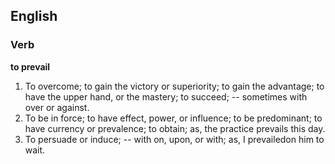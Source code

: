 ==English==

===Verb===

'''to prevail'''

#To overcome; to gain the victory or superiority; to gain the advantage; to have the upper hand, or the mastery; to succeed; -- sometimes with over or against.
#To be in force; to have effect, power, or influence; to be predominant; to have currency or prevalence; to obtain; as, the practice prevails this day.
#To persuade or induce; -- with on, upon, or with; as, I prevailedon him to wait.

{{webster}}